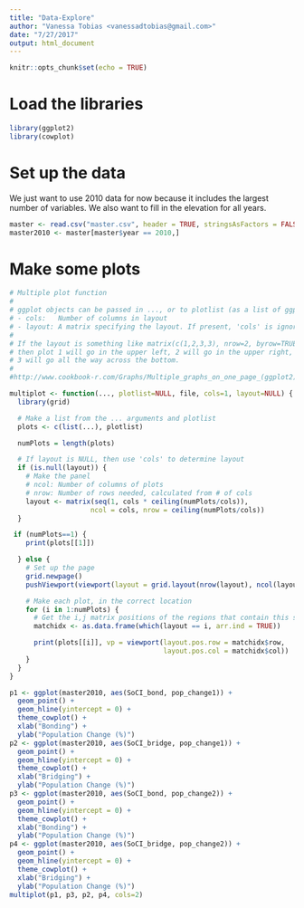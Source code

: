 ```yaml
---
title: "Data-Explore"
author: "Vanessa Tobias <vanessadtobias@gmail.com>"
date: "7/27/2017"
output: html_document
---
```


```r
knitr::opts_chunk$set(echo = TRUE)
```

# Load the libraries
```r
library(ggplot2)
library(cowplot)
```

# Set up the data
We just want to use 2010 data for now because it includes the largest number of variables. We also want to fill in the elevation for all years.

```r

master <- read.csv("master.csv", header = TRUE, stringsAsFactors = FALSE)
master2010 <- master[master$year == 2010,]
```

# Make some plots
```r
# Multiple plot function
#
# ggplot objects can be passed in ..., or to plotlist (as a list of ggplot objects)
# - cols:   Number of columns in layout
# - layout: A matrix specifying the layout. If present, 'cols' is ignored.
#
# If the layout is something like matrix(c(1,2,3,3), nrow=2, byrow=TRUE),
# then plot 1 will go in the upper left, 2 will go in the upper right, and
# 3 will go all the way across the bottom.
#
#http://www.cookbook-r.com/Graphs/Multiple_graphs_on_one_page_(ggplot2)/

multiplot <- function(..., plotlist=NULL, file, cols=1, layout=NULL) {
  library(grid)

  # Make a list from the ... arguments and plotlist
  plots <- c(list(...), plotlist)

  numPlots = length(plots)

  # If layout is NULL, then use 'cols' to determine layout
  if (is.null(layout)) {
    # Make the panel
    # ncol: Number of columns of plots
    # nrow: Number of rows needed, calculated from # of cols
    layout <- matrix(seq(1, cols * ceiling(numPlots/cols)),
                    ncol = cols, nrow = ceiling(numPlots/cols))
  }

 if (numPlots==1) {
    print(plots[[1]])

  } else {
    # Set up the page
    grid.newpage()
    pushViewport(viewport(layout = grid.layout(nrow(layout), ncol(layout))))

    # Make each plot, in the correct location
    for (i in 1:numPlots) {
      # Get the i,j matrix positions of the regions that contain this subplot
      matchidx <- as.data.frame(which(layout == i, arr.ind = TRUE))

      print(plots[[i]], vp = viewport(layout.pos.row = matchidx$row,
                                      layout.pos.col = matchidx$col))
    }
  }
}
```


```r
p1 <- ggplot(master2010, aes(SoCI_bond, pop_change1)) +
  geom_point() +
  geom_hline(yintercept = 0) +
  theme_cowplot() +
  xlab("Bonding") +
  ylab("Population Change (%)")
p2 <- ggplot(master2010, aes(SoCI_bridge, pop_change1)) +
  geom_point() +
  geom_hline(yintercept = 0) +
  theme_cowplot() +
  xlab("Bridging") +
  ylab("Population Change (%)")
p3 <- ggplot(master2010, aes(SoCI_bond, pop_change2)) +
  geom_point() +
  geom_hline(yintercept = 0) +
  theme_cowplot() +
  xlab("Bonding") +
  ylab("Population Change (%)")
p4 <- ggplot(master2010, aes(SoCI_bridge, pop_change2)) +
  geom_point() +
  geom_hline(yintercept = 0) +
  theme_cowplot() +
  xlab("Bridging") +
  ylab("Population Change (%)")
multiplot(p1, p3, p2, p4, cols=2)
```

